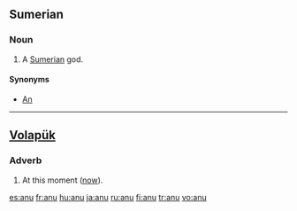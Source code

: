 {{see|Anu}}
==Sumerian==

===Noun===
{{infl|sux|noun}}

# A [[Sumerian]] god.

====Synonyms====
*[[An]]

----

==[[Volapük]]==

===Adverb===
{{infl|vo|adverb}}

# At this moment ([[now]]).

[[es:anu]]
[[fr:anu]]
[[hu:anu]]
[[ja:anu]]
[[ru:anu]]
[[fi:anu]]
[[tr:anu]]
[[vo:anu]]